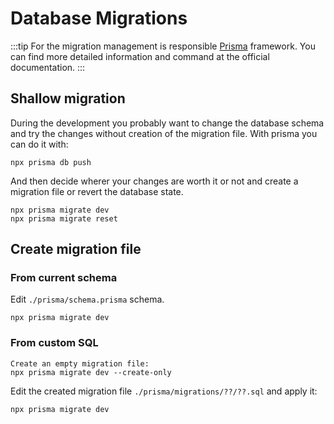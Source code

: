 ---
---

# Database Migrations

:::tip
For the migration management is responsible [Prisma](https://www.prisma.io) framework. You can find more detailed information and command at the official documentation.
:::

## Shallow migration

During the development you probably want to change the database schema and try the changes without creation of the migration file. With prisma you can do it with:

```shell
npx prisma db push
```

And then decide wherer your changes are worth it or not and create a migration file or revert the database state.

```shell
npx prisma migrate dev
npx prisma migrate reset
```

## Create migration file

### From current schema

Edit `./prisma/schema.prisma` schema.

```shell
npx prisma migrate dev
```

### From custom SQL

```shell
Create an empty migration file:
npx prisma migrate dev --create-only
```

Edit the created migration file `./prisma/migrations/??/??.sql` and apply it:

```shell
npx prisma migrate dev
```
